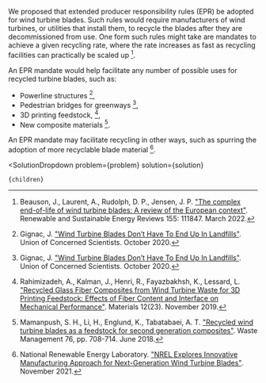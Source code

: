 

We proposed that extended producer responsibility rules (EPR) be adopted for wind turbine blades. Such rules would require manufacturers of wind turbines, or utilities that install them, to recycle the blades after they are decommissioned from use. One form such rules might take are mandates to achieve a given recycling rate, where the rate increases as fast as recycling facilities can practically be scaled up [^"1"].

An EPR mandate would help facilitate any number of possible uses for recycled turbine blades, such as:

- Powerline structures [^"7"],
- Pedestrian bridges for greenways [^"7"],
- 3D printing feedstock, [^"14"],
- New composite materials [^"9"].

An EPR mandate may facilitate recycling in other ways, such as spurring the adoption of more recyclable blade material [^"12"].

[^"1"]: Beauson, J., Laurent, A., Rudolph, D. P., Jensen, J. P. ["The complex end-of-life of wind turbine blades: A review of the European context"](https://www.sciencedirect.com/science/article/pii/S136403212101114X). Renewable and Sustainable Energy Reviews 155: 111847. March 2022.

[^"7"]: Gignac, J. ["Wind Turbine Blades Don’t Have To End Up In Landfills"](https://blog.ucsusa.org/james-gignac/wind-turbine-blades-recycling/). Union of Concerned Scientists. October 2020.

[^"9"]: Mamanpush, S. H., Li, H., Englund, K., Tabatabaei, A. T. ["Recycled wind turbine blades as a feedstock for second generation composites"](https://www.sciencedirect.com/science/article/abs/pii/S0956053X18301399?via%3Dihub). Waste Management 76, pp. 708-714. June 2018.

[^"12"]: National Renewable Energy Laboratory. ["NREL Explores Innovative Manufacturing Approach for Next-Generation Wind Turbine Blades"](https://www.nrel.gov/news/program/2021/manufacturing-next-generation-wind-turbines.html). November 2021.

[^"14"]: Rahimizadeh, A., Kalman, J., Henri, R., Fayazbakhsh, K., Lessard, L. ["Recycled Glass Fiber Composites from Wind Turbine Waste for 3D Printing Feedstock: Effects of Fiber Content and Interface on Mechanical Performance"](https://www.mdpi.com/1996-1944/12/23/3929). Materials 12(23). November 2019.

  <SolutionDropdown 
    problem={problem} 
    solution={solution}
  >
    {children}
  </SolutionDropdown>